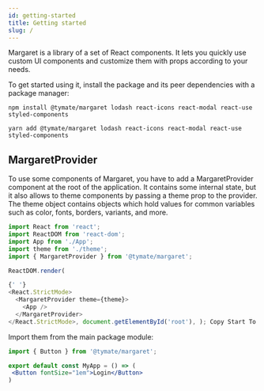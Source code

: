 ```yaml
---
id: getting-started
title: Getting started
slug: /
---
```


Margaret is a library of a set of React components. It lets you quickly use custom UI components and customize them with props according to your needs.

To get started using it, install the package and its peer dependencies with a package manager:

```shell title="With npm"
npm install @tymate/margaret lodash react-icons react-modal react-use styled-components
```

```shell title="With yarn"
yarn add @tymate/margaret lodash react-icons react-modal react-use styled-components
```

## MargaretProvider

To use some components of Margaret, you have to add a MargaretProvider component at the root of the application. It contains some internal state, but it also allows to theme components by passing a theme prop to the provider. The theme object contains objects which hold values for common variables such as color, fonts, borders, variants, and more.

```js title="index.js"
import React from 'react';
import ReactDOM from 'react-dom';
import App from './App';
import theme from './theme';
import { MargaretProvider } from '@tymate/margaret';

ReactDOM.render(

{' '}
<React.StrictMode>
  <MargaretProvider theme={theme}>
    <App />
  </MargaretProvider>
</React.StrictMode>, document.getElementById('root'), ); Copy Start To use the components
```

Import them from the main package module:

```jsx
import { Button } from '@tymate/margaret';

export default const MyApp = () => (
 <Button fontSize="1em">Login</Button>
)
```
